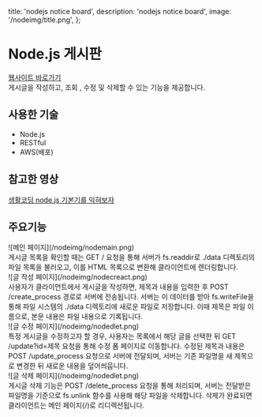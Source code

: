   title: 'nodejs notice board',
  description: 'nodejs notice board',
  image: '/nodeimg/title.png',
};

# Node.js 게시판

<div className="flex flex-col space-y-2 text-blue-600 h-[30px] font-semibold">
  <a href="http://3.34.177.110:3000/" target="_blank" rel="noopener noreferrer">웹사이트 바로가기</a>
</div>

<div className="mt-2 text-gray-700">
  게시글을 작성하고, 조회 , 수정 및 삭제할 수 있는 기능을 제공합니다.
</div>

<div className="border-b border-gray-300 my-4"></div>

## 사용한 기술

<ul className="list-disc pl-5 text-gray-800 space-y-1">
  <li>Node.js</li>
  <li>RESTful</li>
  <li>AWS(배포)</li>
</ul>
<div className="border-b border-gray-300 my-4"></div>

## 참고한 영상

<div className="flex flex-col space-y-2 text-blue-600 font-medium mt-2">
  <a href="https://www.opentutorials.org/course/3332" target="_blank" rel="noopener noreferrer">
    생활코딩 node.js 기본기를 익혀보자
  </a>
</div>

<div className="border-b border-gray-300 my-4"></div>

## 주요기능

<div className="space-y-6 mt-4">

  <div className="space-y-2">
    ![메인 페이지](/nodeimg/nodemain.png)
    <div className="text-base  text-gray-800">
      게시글 목록을 확인할 때는 GET / 요청을 통해 서버가 fs.readdir로 ./data 디렉토리의 파일 목록을 불러오고, 이를 HTML 목록으로 변환해 클라이언트에 렌더링합니다.
    </div>
  </div>

  <div className="space-y-2">
    ![글 작성 페이지](/nodeimg/nodecreact.png)
    <div className="text-base  text-gray-800">
     사용자가 클라이언트에서 게시글을 작성하면, 제목과 내용을 입력한 후 POST /create_process 경로로 서버에 전송됩니다. 
     서버는 이 데이터를 받아 fs.writeFile을 통해 파일 시스템의 ./data 디렉토리에 새로운 파일로 저장합니다. 이때 제목은 파일 이름으로, 본문 내용은 파일 내용으로 기록됩니다.
    </div>
  </div>

  <div className="space-y-2">
    ![글 수정 페이지](/nodeimg/nodedlet.png)
    <div className="text-base text-gray-800">
     특정 게시글을 수정하고자 할 경우, 사용자는 목록에서 해당 글을 선택한 뒤 GET /update?id=제목 요청을 통해 수정 폼 페이지로 이동합니다. 수정된 제목과 내용은 POST /update_process 요청으로 서버에 전달되며, 
     서버는 기존 파일명을 새 제목으로 변경한 뒤 새로운 내용을 덮어씌웁니다.
    </div>
  </div>

  <div className="space-y-2">
    ![글 삭제 페이지](/nodeimg/nodedlet.png)
    <div className="text-base  text-gray-800">
      게시글 삭제 기능은 POST /delete_process 요청을 통해 처리되며, 서버는 전달받은 파일명을 기준으로 fs.unlink 함수를 사용해 해당 파일을 삭제합니다. 
      삭제가 완료되면 클라이언트는 메인 페이지(/)로 리디렉션됩니다.
    </div>
  </div>
</div>

